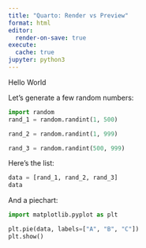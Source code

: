 ```yaml
---
title: "Quarto: Render vs Preview"
format: html
editor:
  render-on-save: true
execute: 
  cache: true
jupyter: python3
---
```


Hello World

Let's generate a few random numbers:

```python
import random
rand_1 = random.randint(1, 500)
```

```python
rand_2 = random.randint(1, 999)
```

```python
rand_3 = random.randint(500, 999)
```

Here's the list:

```python
data = [rand_1, rand_2, rand_3]
data
```

And a piechart:

```python
import matplotlib.pyplot as plt

plt.pie(data, labels=["A", "B", "C"])
plt.show()
```